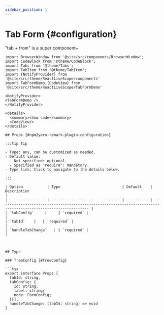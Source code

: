 ```yaml
---
sidebar_position: 1
---
```


# Tab Form {#configuration}

"tab + from" is a super component~

```mdx-code-block
import BrowserWindow from '@site/src/components/BrowserWindow';
import CodeBlock from '@theme/CodeBlock';
import Tabs from '@theme/Tabs';
import TabItem from '@theme/TabItem';
import {NotifyProvider} from '@site/src/theme/ReactLiveScope/components'
import TabFormDemo,{CodeView} from '@site/src/theme/ReactLiveScope/TabFormDemo'
```

````mdx-code-block
<NotifyProvider>
<TabFormDemo />
</NotifyProvider>

<details>
  <summary>show code</summary>
  <CodeView/>
</details>

## Props {#npm2yarn-remark-plugin-configuration}

:::tip tip

- Type: any, can be customized as needed.
- Default value:
  - Not specified: optional.
  - Specified as "require": mandatory.
- Type link: Click to navigate to the details below.

:::

| Option           | Type                            | Default    | Description                                                                                                    |
| ---------------- | ------------------------------- | ---------- | -------------------------------------------------------------------------------------------------------------- |
| `tabConfig`     |     | `required` |                                                                   |
| `tabId`    |   | `required` |                                                                                       |
| `handleTabChange`   | | `required` |                                             |



## Type

### TreeConfig {#TreeConfig}

```tsx
export interface Props {
  tabId: string,
  tabConfig: {
    id: string;
    label: string;
    node: FormConfig;
  }[],
  handleTabChange: (tabId: string) => void
}
````

